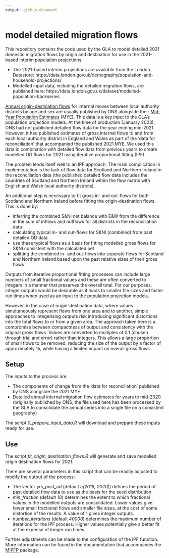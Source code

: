 ```yaml
---
output: github_document
---
```


<!-- README.md is generated from README.Rmd. Please edit that file -->

# model detailed migration flows

This repository contains the code used by the GLA to model detailed 2021 domestic migration flows by origin and destination for use in the 2021-based interim population projections.

* The 2021-based interim projections are available from the London Datastore: https://data.london.gov.uk/demography/population-and-household-projections/ 
* Modelled input data, including the detailed migration flows, are published here: https://data.london.gov.uk/dataset/modelled-population-backseries

[Annual origin-destination flows](https://www.ons.gov.uk/peoplepopulationandcommunity/populationandmigration/migrationwithintheuk/datasets/internalmigrationbyoriginanddestinationlocalauthoritiessexandsingleyearofagedetailedestimatesdataset) for internal moves between local authority districts by age and sex are usually published by ONS alongside their [Mid-Year Population Estimates](https://www.ons.gov.uk/peoplepopulationandcommunity/populationandmigration/populationestimates/datasets/populationestimatesforukenglandandwalesscotlandandnorthernireland) (MYE).  This data is a key input to the GLA's population projection models. At the time of production (January 2023), ONS had not published detailed flow data for the year ending mid-2021. However, it had published estimates of gross internal flows to and from each local authority district in England and Wales as part of the 'data for reconciliation' that accompanied the published 2021 MYE. We used this data in combination with detailed flow data from previous years to create modelled OD flows for 2021 using iterative proportional fitting (IPF). 

The problem lends itself well to an IPF approach. The main complication in implementation is the lack of flow data for Scotland and Northern Ireland in the reconciliation data (the published detailed flow data includes the countries of Scotland and Northern Ireland within the flow matrix with English and Welsh local authority districts).

An additional step is necessary to fit gross in- and out-flows for both Scotland and Northern Ireland before fitting the origin-destination flows. This is done by:

* inferring the combined S&NI net balance with E&W from the difference in the sum of inflows and outflows for all districts in the reconciliation data
* calculating typical in- and out-flows for S&NI (combined) from past detailed OD data
* use these typical flows as a basis for fitting modelled gross flows for S&NI consistent with the calculated net
* splitting the combined in- and out-flows into separate flows for Scotland and Northern Ireland based upon the past relative sizes of their gross flows

Outputs from iterative proportional fitting processes can include large numbers of small fractional values and these are often converted to integers in a manner that preserves the overall total. For our purposes, integer outputs would be desirable as it leads to smaller file sizes and faster run times when used as an input to the population projection models.

However, in the case of origin-destination data, where values simultaneously represent flows from one area and to another, simple approaches to integerising outputs risk introducing significant distortions into the total flows to or from a given area. The approach taken here is a compromise between compactness of output and consistency with the original gross flows. Values are converted to multiples of 0.1 (chosen through trial and error) rather than integers. This allows a large proportion of small flows to be removed, reducing the size of the output by a factor of approximately 15, while having a limited impact on overall gross flows.

## Setup

The inputs to the process are:

* The components of change from the 'data for reconciliation' published by ONS alongside the 2021 MYE
* Detailed annual internal migration flow estimates for years to mid-2020 (originally published by ONS, the file used here has been processed by the GLA to consolidate the annual series into a single file on a consistent geography)  

The script *0_prepare_input_data.R* will download and prepare these inputs ready for use.

## Use

The script *fit_origin_destination_flows.R* will generate and save modelled origin destination flows for 2021.

There are several parameters in this script that can be readily adjusted to modify the output of the process:

* The vector *yrs_past_od* (default *c(2018, 2020)*) defines the period of past detailed flow data to use as the basis for the seed distribution
* *min_fraction* (default *10*) determines the extent to which fractional values in the modelled outputs are consolidated. Lower values give fewer small fractional flows and smaller file sizes, at the cost of some distortion of the results. A value of 1 gives integer outputs.
* *number_iterations* (default *40000*) determines the maximum number of iterations for the IPF process. Higher values potentially give a better fit at the expense of longer run times.

Further adjustments can be made to the configuration of the IPF function. More information can be found in the documentation that accompanies the [MIPFP](https://www.jstatsoft.org/article/view/v086c02) package.
